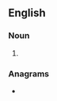 ==English==

===Noun===
{{head|en|noun form}}

# {{plural of|en|addressee}}

===Anagrams===
* {{anagrams|en|a=addeeersss|e-addresses}}